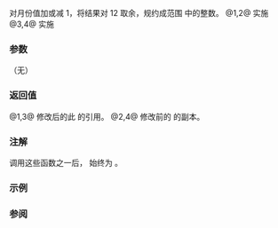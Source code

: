 {{cpp/chrono/month/title|operator++|operator--}}
{{cpp/chrono/month/navbar}}
{{dcl begin}}
{{dcl|since=c++20|num=1|
constexpr std::chrono::month&amp; operator++() noexcept;
}}
{{dcl|since=c++20|num=2|
constexpr std::chrono::month operator++( int ) noexcept;
}}
{{dcl|since=c++20|num=3|
constexpr std::chrono::month&amp; operator--() noexcept;
}}
{{dcl|since=c++20|num=4|
constexpr std::chrono::month operator--( int ) noexcept;
}}
{{dcl end}}

对月份值加或减 1，将结果对 12 取余，规约成范围 {{closed range|1|12}} 中的整数。
@1,2@ 实施 {{c|1=*this += std::chrono::months{1};}}
@3,4@ 实施 {{c|1=*this -= std::chrono::months{1};}}

===参数===
（无）

===返回值===
@1,3@ 修改后的此 {{tt|month}} 的引用。
@2,4@ 修改前的 {{tt|month}} 的副本。

===注解===
调用这些函数之一后，{{c|ok()}} 始终为 {{c|true}}。

===示例===
{{example
|code=
#include &lt;cassert&gt;
#include &lt;chrono&gt;
#include &lt;iostream&gt;

int main()
{
    std::chrono::month m{6};

    ++m;
    assert(m == std::chrono::month(7));

    --m;
    assert(m == std::chrono::month(6));

    m = std::chrono::December;
    m++; // 向上取整到 January
    assert(m.ok());
    std::cout &lt;&lt; unsigned(m) &lt;&lt; '\n';

    m = std::chrono::January;
    m--; // 向下取整到 December
    assert(m.ok());
    std::cout &lt;&lt; unsigned(m) &lt;&lt; '\n';
}
|output=
1
12
}}

===参阅===
{{dsc begin}}
{{dsc inc | cpp/chrono/month/dsc operator_arith }}
{{dsc inc | cpp/chrono/month/dsc operator_arith 2 }}
{{dsc end}}

{{langlinks|en|es|ja|ru}}